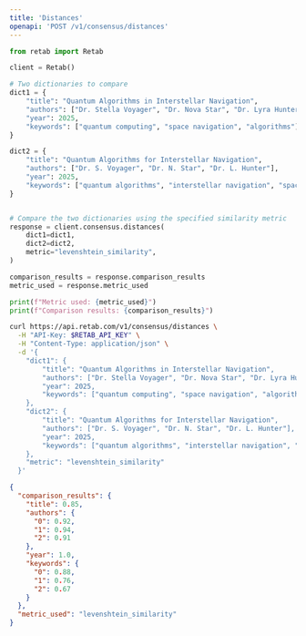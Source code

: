 ```yaml
---
title: 'Distances'
openapi: 'POST /v1/consensus/distances'
---
```




<RequestExample>

```python python
from retab import Retab

client = Retab()

# Two dictionaries to compare
dict1 = {
    "title": "Quantum Algorithms in Interstellar Navigation",
    "authors": ["Dr. Stella Voyager", "Dr. Nova Star", "Dr. Lyra Hunter"],
    "year": 2025,
    "keywords": ["quantum computing", "space navigation", "algorithms"]
}

dict2 = {
    "title": "Quantum Algorithms for Interstellar Navigation",
    "authors": ["Dr. S. Voyager", "Dr. N. Star", "Dr. L. Hunter"],
    "year": 2025,
    "keywords": ["quantum algorithms", "interstellar navigation", "space travel"]
}


# Compare the two dictionaries using the specified similarity metric
response = client.consensus.distances(
    dict1=dict1,
    dict2=dict2,
    metric="levenshtein_similarity",
)

comparison_results = response.comparison_results
metric_used = response.metric_used

print(f"Metric used: {metric_used}")
print(f"Comparison results: {comparison_results}")
```


```bash curl
curl https://api.retab.com/v1/consensus/distances \
  -H "API-Key: $RETAB_API_KEY" \
  -H "Content-Type: application/json" \
  -d '{
    "dict1": {
        "title": "Quantum Algorithms in Interstellar Navigation",
        "authors": ["Dr. Stella Voyager", "Dr. Nova Star", "Dr. Lyra Hunter"],
        "year": 2025,
        "keywords": ["quantum computing", "space navigation", "algorithms"]
    },
    "dict2": {
        "title": "Quantum Algorithms for Interstellar Navigation",
        "authors": ["Dr. S. Voyager", "Dr. N. Star", "Dr. L. Hunter"],
        "year": 2025,
        "keywords": ["quantum algorithms", "interstellar navigation", "space travel"]
    },
    "metric": "levenshtein_similarity"
  }'
```

</RequestExample>


<ResponseExample>

```json 200
{
  "comparison_results": {
    "title": 0.85,
    "authors": {
      "0": 0.92,
      "1": 0.94,
      "2": 0.91
    },
    "year": 1.0,
    "keywords": {
      "0": 0.88,
      "1": 0.76,
      "2": 0.67
    }
  },
  "metric_used": "levenshtein_similarity"
}
```

</ResponseExample>

